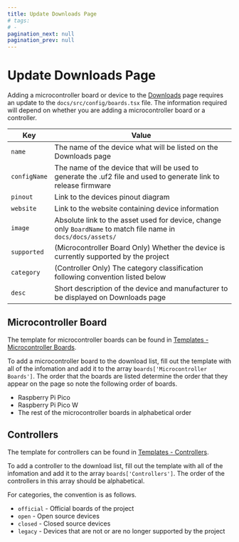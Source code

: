 ```yaml
---
title: Update Downloads Page
# tags:
# - 
pagination_next: null
pagination_prev: null
---
```


# Update Downloads Page

Adding a microcontroller board or device to the [Downloads](../downloads/download-page.mdx) page requires an update to the `docs/src/config/boards.tsx` file. The information required will depend on whether you are adding a microcontroller board or a controller.

| Key          | Value                                                                                                            |
|--------------|------------------------------------------------------------------------------------------------------------------|
| `name`       | The name of the device what will be listed on the Downloads page                                                 |
| `configName` | The name of the device that will be used to generate the .uf2 file and used to generate link to release firmware |
| `pinout`     | Link to the devices pinout diagram                                                                               |
| `website`    | Link to the website containing device information                                                                |
| `image`      | Absolute link to the asset used for device, change only `BoardName` to match file name in `docs/docs/assets/`    |
| `supported`  | (Microcontroller Board Only) Whether the device is currently supported by the project                            |
| `category`   | (Controller Only) The category classification following convention listed below                                  |
| `desc`       | Short description of the device and manufacturer to be displayed on Downloads page                               |

## Microcontroller Board

The template for microcontroller boards can be found in [Templates - Microcontroller Boards](..//development/templates.mdx#microcontroller-boards).

To add a microcontroller board to the download list, fill out the template with all of the infomation and add it to the array `boards['Microcontroller Boards']`. The order that the boards are listed determine the order that they appear on the page so note the following order of boards.

- Raspberry Pi Pico
- Raspberry Pi Pico W
- The rest of the microcontroller boards in alphabetical order

## Controllers

The template for controllers can be found in [Templates - Controllers](..//development/templates.mdx#controllers).

To add a controller to the download list, fill out the template with all of the infomation and add it to the array `boards['Controllers']`. The order of the controllers in this array should be alphabetical.

For categories, the convention is as follows.

- `official` - Official boards of the project
- `open` - Open source devices
- `closed` - Closed source devices
- `legacy` - Devices that are not or are no longer supported by the project